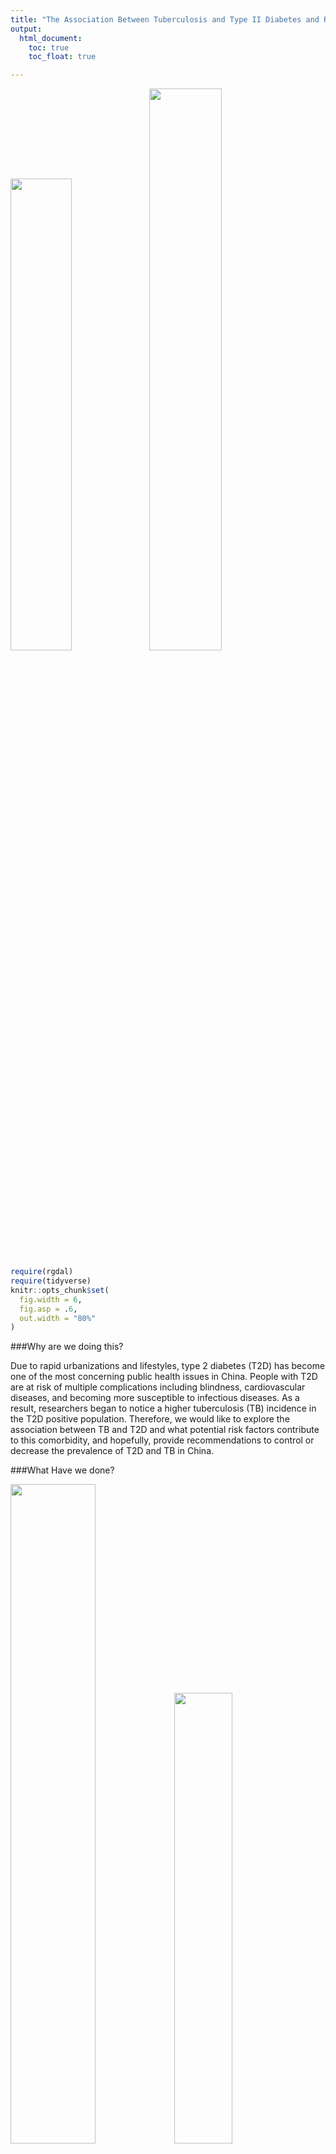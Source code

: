 ```yaml
---
title: "The Association Between Tuberculosis and Type II Diabetes and Risk Factors in Shanghai, China"
output:
  html_document:
    toc: true
    toc_float: true

---
```


<img src="./image/tb1.jpg" style="width:44%"><img src="./image/db1.png" style="width:48%">


```r
require(rgdal)
require(tidyverse)
knitr::opts_chunk$set(
  fig.width = 6,
  fig.asp = .6,
  out.width = "80%"
)
```


###Why are we doing this? 

Due to rapid urbanizations and lifestyles, type 2 diabetes (T2D) has become one of the most concerning public health issues in China. People with T2D are at risk of multiple complications including blindness, cardiovascular diseases, and becoming more susceptible to infectious diseases. As a result, researchers began to notice a higher tuberculosis (TB) incidence in the T2D positive population. Therefore, we would like to explore the association between TB and T2D and what potential risk factors contribute to this comorbidity, and hopefully, provide recommendations to control or decrease the prevalence of T2D and TB in China.


###What Have we done?

<img src="./image/lab1.jpg" style="width:52%"><img src="./image/lab2.jpg" style="width:43%">

Someone write something here lol 


###What have we found? 

####Dana' map 
```r
sh <- readOGR('./data/shanghai_shapefile/shang_dis_merged.shp',verbose = F)
ggplot() + geom_polygon(data = sh, aes(x = long, y = lat, group = group), colour = "black", fill = NA)
```

